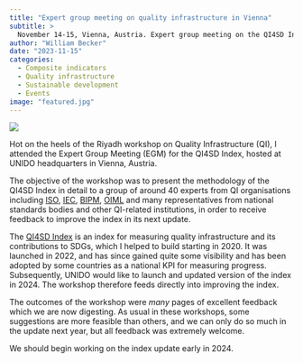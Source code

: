 ```yaml
---
title: "Expert group meeting on quality infrastructure in Vienna"
subtitle: >
  November 14-15, Vienna, Austria. Expert group meeting on the QI4SD Index in Vienna with representatives from INetQI organisations and national institutions.
author: "William Becker"
date: "2023-11-15"
categories: 
  - Composite indicators
  - Quality infrastructure
  - Sustainable development
  - Events
image: "featured.jpg"
---
```


![](featured.jpg)

Hot on the heels of the Riyadh workshop on Quality Infrastructure (QI), I attended the Expert Group Meeting (EGM) for the QI4SD Index, hosted at UNIDO headquarters in Vienna, Austria.

The objective of the workshop was to present the methodology of the QI4SD Index in detail to a group of around 40 experts from QI organisations including [ISO](https://www.iso.org/home.html), [IEC](https://www.iec.ch/homepage), [BIPM](https://www.bipm.org/en/committees/cc/ccauv), [OIML](https://www.oiml.org/en/front-page) and many representatives from national standards bodies and other QI-related institutions, in order to receive feedback to improve the index in its next update.

The [QI4SD Index](https://hub.unido.org/qi4sd/) is an index for measuring quality infrastructure and its contributions to SDGs, which I helped to build starting in 2020. It was launched in 2022, and has since gained quite some visibility and has been adopted by some countries as a national KPI for measuring progress. Subsequently, UNIDO would like to launch and updated version of the index in 2024. The workshop therefore feeds directly into improving the index.

The outcomes of the workshop were *many* pages of excellent feedback which we are now digesting. As usual in these workshops, some suggestions are more feasible than others, and we can only do so much in the update next year, but all feedback was extremely welcome.

We should begin working on the index update early in 2024.
